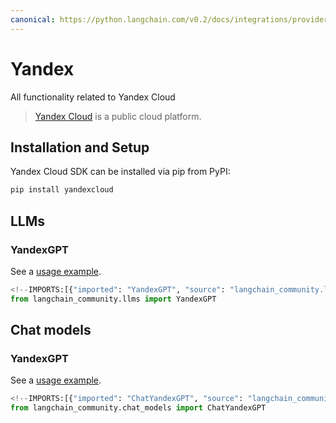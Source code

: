 ```yaml
---
canonical: https://python.langchain.com/v0.2/docs/integrations/providers/yandex/
---
```


# Yandex

All functionality related to Yandex Cloud

> [Yandex Cloud](https://cloud.yandex.com/en/) is a public cloud platform. 

## Installation and Setup

Yandex Cloud SDK can be installed via pip from PyPI: 

```bash
pip install yandexcloud
```

## LLMs

### YandexGPT

See a [usage example](/docs/integrations/llms/yandex).

```python
<!--IMPORTS:[{"imported": "YandexGPT", "source": "langchain_community.llms", "docs": "https://api.python.langchain.com/en/latest/llms/langchain_community.llms.yandex.YandexGPT.html", "title": "Yandex"}]-->
from langchain_community.llms import YandexGPT
```

## Chat models

### YandexGPT

See a [usage example](/docs/integrations/chat/yandex).

```python
<!--IMPORTS:[{"imported": "ChatYandexGPT", "source": "langchain_community.chat_models", "docs": "https://api.python.langchain.com/en/latest/chat_models/langchain_community.chat_models.yandex.ChatYandexGPT.html", "title": "Yandex"}]-->
from langchain_community.chat_models import ChatYandexGPT
```
